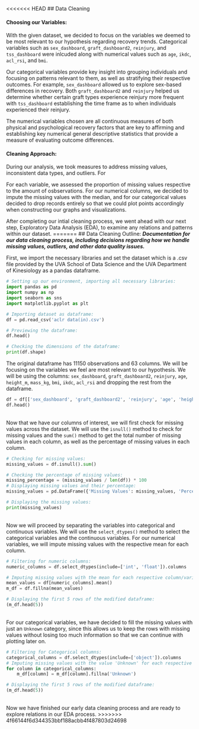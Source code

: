 <<<<<<< HEAD
## Data Cleaning

#### **Choosing our Variables:**

With the given dataset, we decided to focus on the variables we deemed to be most relevant to our hypothesis regarding recovery
trends. Categorical variables such as `sex_dashboard`, `graft_dashboard2`, `reinjury`, and `tss_dashboard` were inlcuded along with 
numerical values such as `age`, `ikdc`, `acl_rsi`, and `bmi`. 

Our categorical variables provide key insight into grouping individuals and focusing on patterns relevant to them, as well as stratifying
their respective outcomes. For example, `sex_dashboard` allowed us to explore sex-based differences in recovery. Both `graft_dashboard2` and `reinjury`
helped us determine whether certain graft types experience reinjury more frequent with `tss_dashboard` establishing the time frame as to when
individuals experienced their reinjury.

The numerical variables chosen are all continuous measures of both physical and psychological recovery factors that are key to affirming and
establishing key numerical general descriptive statistics that provide a measure of evaluating outcome differences.

#### **Cleaning Approach:**

During our analysis, we took measures to address missing values, inconsistent data types, and outliers. For 

For each variable, we assessed the proportion of missing values respective to the amount of osbservations. For our numerical columns, we decided to 
impute the missing values with the median, and for our categorical values decided to drop records entirely so that we could plot points accordingly 
when constructing our graphs and visualizations. 

After completing our intial cleaning process, we went ahead with our next step, Exploratory Data Analysis (EDA), to examine any relations and patterns within 
our dataset.
=======
## Data Cleaning Outline:
***Documentation for our data cleaning process, including decisions regarding how we handle missing values, outliers, and other data quality issues.***

First, we import the necessary libraries and set the dataset which is a .csv file provided by the UVA School of Data Science and the UVA Department of Kinesiology as a pandas dataframe.

```python
# Setting up our environment, importing all necessary libraries:
import pandas as pd
import numpy as np
import seaborn as sns
import matplotlib.pyplot as plt

# Importing dataset as dataframe:
df = pd.read_csv('aclr data(in).csv')
```

```python
# Previewing the dataframe:
df.head()
```

```python
# Checking the dimensions of the dataframe:
print(df.shape)
```

The original dataframe has 11150 observations and 63 columns. We will be focusing on the variables we feel are most relevant to our hypothesis. We will be using the columns: `sex_dashboard`, `graft_dashboard2`, `reinjury`, `age`, `height_m`, `mass_kg`, `bmi`, `ikdc`, `acl_rsi` and dropping the rest from the dataframe.

```python
df = df[['sex_dashboard', 'graft_dashboard2', 'reinjury', 'age', 'height_m', 'mass_kg', 'bmi', 'ikdc', 'acl_rsi', 'tss_dashboard']]
df.head()
```

\
Now that we have our columns of interest, we will first check for missing values across the dataset. We will use the `isnull()` method to check for missing values and the `sum()` method to get the total number of missing values in each column, as well as the percentage of missing values in each column. 
```python
# Checking for missing values:
missing_values = df.isnull().sum()

# Checking the percentage of missing values:
missing_percentage = (missing_values / len(df)) * 100
# Displaying missing values and their percentage:
missing_values = pd.DataFrame({'Missing Values': missing_values, 'Percentage': missing_percentage})

# Displaying the missing values:
print(missing_values)
```

\
Now we will proceed by separating the variables into categorical and continuous variables. We will use the `select_dtypes()` method to select the categorical variables and the continuous variables. For our numerical variables, we will impute missing values with the respective mean for each column.
```python
# Filtering for numeric columns:
numeric_columns = df.select_dtypes(include=['int', 'float']).columns

# Imputing missing values with the mean for each respective column/varibale:
mean_values = df[numeric_columns].mean()
m_df = df.fillna(mean_values)

# Displaying the first 5 rows of the modified dataframe:
(m_df.head(5))
```

\
For our categorical variables, we have decided to fill the missing values with just an `Unknown` category, since this allows us to keep the rows with missing values without losing too much information so that we can continue with plotting later on.
```python
# Filtering for Categorical columns:
categorical_columns = df.select_dtypes(include=['object']).columns
# Imputing missing values with the value 'Unknown' for each respective column/variable:
for column in categorical_columns:
    m_df[column] = m_df[column].fillna('Unknown')

# Displaying the first 5 rows of the modified dataframe:
(m_df.head(5))
```

\
Now we have finished our early data cleaning process and are ready to explore relations in our EDA process.
>>>>>>> 4f66144f6d344353bbf188acbb4f487803d24698
